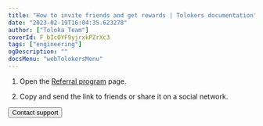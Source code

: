 ```yaml
---
title: "How to invite friends and get rewards | Tolokers documentation"
date: "2023-02-19T16:04:35.623278"
author: ["Toloka Team"]
coverId: F_bIcOYF9yjrxkPZrXc3
tags: ["engineering"]
ogDescription: ""
docsMenu: "webTolokersMenu"
---
```



<ReferalContent1/>

1. Open the [Referral program](https://toloka.yandex.com/profile/referral) page.

1. Copy and send the link to friends or share it on a social network.

<ReferalContent2/>

<Button themeColor="light" view="default" size="l" type="link" url="../troubleshooting/support?form-source=referal">Contact support</Button>
